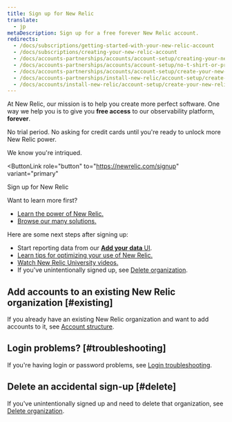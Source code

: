 ```yaml
---
title: Sign up for New Relic 
translate:
  - jp
metaDescription: Sign up for a free forever New Relic account.
redirects:
  - /docs/subscriptions/getting-started-with-your-new-relic-account
  - /docs/subscriptions/creating-your-new-relic-account
  - /docs/accounts-partnerships/accounts/account-setup/creating-your-new-relic-account
  - /docs/accounts-partnerships/accounts/account-setup/no-t-shirt-or-promotional-item
  - /docs/accounts-partnerships/accounts/account-setup/create-your-new-relic-account
  - /docs/accounts-partnerships/install-new-relic/account-setup/create-your-new-relic-account
  - /docs/accounts/install-new-relic/account-setup/create-your-new-relic-account
---
```


At New Relic, our mission is to help you create more perfect software. One way we help you is to give you **free access** to our observability platform, **forever**. 

No trial period. No asking for credit cards until you're ready to unlock more New Relic power. 

We know you're intriqued. 

<ButtonGroup> <ButtonLink
  role="button"
  to="https://newrelic.com/signup"
  variant="primary"
>
  Sign up for New Relic
</ButtonLink>
</ButtonGroup>

Want to learn more first? 

* [Learn the power of New Relic.](https://docs.newrelic.com/docs/using-new-relic/welcome-new-relic/get-started/introduction-new-relic#get-started-now)
* [Browse our many solutions.](https://newrelic.com/integrations)

Here are some next steps after signing up: 

* Start reporting data from our [**Add your data** UI](https://one.newrelic.com/launcher/nr1-core.settings). 
* [Learn tips for optimizing your use of New Relic.](https://docs.newrelic.com/docs/using-new-relic/welcome-new-relic/get-started/introduction-new-relic#get-started-now)
* [Watch New Relic University videos.](https://learn.newrelic.com/)
* If you've unintentionally signed up, see [Delete organization](/docs/accounts/accounts-billing/account-setup/downgradecancel-account/#cancel-simple-org).

## Add accounts to an existing New Relic organization [#existing]

If you already have an existing New Relic organization and want to add accounts to it, see [Account structure](/docs/accounts/accounts-billing/account-structure/new-relic-account-structure).

## Login problems? [#troubleshooting]

If you're having login or password problems, see [Login troubleshooting](/docs/accounts/install-new-relic/account-setup/troubleshoot-password-email-address-login-problems).

## Delete an accidental sign-up [#delete]

If you've unintentionally signed up and need to delete that organization, see [Delete organization](/docs/accounts/accounts-billing/account-setup/downgradecancel-account/#cancel-simple-org).
